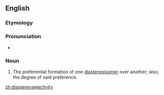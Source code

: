 ==English==

===Etymology===
{{prefix|dia|stereoselectivity|lang=en}}

===Pronunciation===
* {{IPA|/ˌdaɪəstɛəɹioʊsəlɛkˈtɪvɪti/|lang=en}}

===Noun===
{{en-noun|diastereoselectivities}}

# {{lb|en|organic chemistry}} The preferential formation of one [[diastereoisomer]] over another; also, the degree of said preference.

[[zh:diastereoselectivity]]